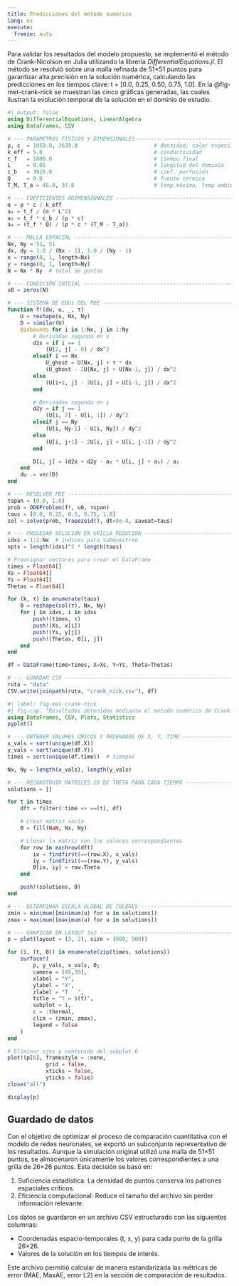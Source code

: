 ```yaml
---
title: Predicciones del método numérico
lang: es
execute: 
  freeze: auto
---
```


Para validar los resultados del modelo propuesto, se implementó el método de Crank-Nicolson en Julia utilizando la librería *DifferentialEquations.jl*. El método se resolvió sobre una malla refinada de 51×51 puntos para garantizar alta precisión en la solución numérica, calculando las predicciones en los tiempos clave: t = [0.0, 0.25, 0.50, 0.75, 1.0]. En la @fig-met-crank-nick se muestran las cinco gráficas generadas, las cuales ilustran la evolución temporal de la solución en el dominio de estudio.
```julia
#| output: false
using DifferentialEquations, LinearAlgebra
using DataFrames, CSV

# --- PARÁMETROS FÍSICOS Y DIMENSIONALES ------------------------------------
ρ, c  = 1050.0, 3639.0                        # densidad, calor específico 
k_eff = 5.0                                   # conductividad
t_f   = 1800.0                                # tiempo final 
L     = 0.05                                  # longitud del dominio
c_b   = 3825.0                                # coef. perfusión
Q     = 0.0                                   # fuente térmica
T_M, T_a = 45.0, 37.0                         # temp máxima, temp ambiente

# --- COEFICIENTES ADIMENSIONALES -------------------------------------------
α = ρ * c / k_eff
a₁ = t_f / (α * L^2)
a₂ = t_f * c_b / (ρ * c)
a₃ = (t_f * Q) / (ρ * c * (T_M - T_a))

# --- MALLA ESPACIAL --------------------------------------------------------
Nx, Ny = 51, 51
dx, dy = 1.0 / (Nx - 1), 1.0 / (Ny - 1)
x = range(0, 1, length=Nx)
y = range(0, 1, length=Ny)
N = Nx * Ny  # total de puntos

# --- CONDICIÓN INICIAL ----------------------------------------------------
u0 = zeros(N)

# --- SISTEMA DE EDOs DEL PDE ----------------------------------------------
function f!(du, u, _, τ)
    U = reshape(u, Nx, Ny)
    D = similar(U)
    @inbounds for i in 1:Nx, j in 1:Ny
        # Derivadas segunda en x
        d2x = if i == 1
            (U[2, j] - 0) / dx^2
        elseif i == Nx
            U_ghost = U[Nx, j] + τ * dx
            (U_ghost - 2U[Nx, j] + U[Nx-1, j]) / dx^2
        else
            (U[i+1, j] - 2U[i, j] + U[i-1, j]) / dx^2
        end

        # Derivadas segunda en y
        d2y = if j == 1
            (U[i, 2] - U[i, 1]) / dy^2
        elseif j == Ny
            (U[i, Ny-1] - U[i, Ny]) / dy^2
        else
            (U[i, j+1] - 2U[i, j] + U[i, j-1]) / dy^2
        end

        D[i, j] = (d2x + d2y - a₂ * U[i, j] + a₃) / a₁
    end
    du .= vec(D)
end

# --- RESOLVER PDE -------------------------------------------------------
τspan = (0.0, 1.0)
prob = ODEProblem(f!, u0, τspan)
taus = [0.0, 0.25, 0.5, 0.75, 1.0]
sol = solve(prob, Trapezoid(), dt=8e-4, saveat=taus)

# --- PROCESAR SOLUCIÓN EN GRILLA REDUCIDA -------------------------------
idxs = 1:2:Nx  # índices para submuestreo
npts = length(idxs)^2 * length(taus)

# Preasignar vectores para crear el DataFrame
times = Float64[]
Xs = Float64[]
Ys = Float64[]
Thetas = Float64[]

for (k, τ) in enumerate(taus)
    Θ = reshape(sol(τ), Nx, Ny)
    for j in idxs, i in idxs
        push!(times, τ)
        push!(Xs, x[i])
        push!(Ys, y[j])
        push!(Thetas, Θ[i, j])
    end
end

df = DataFrame(time=times, X=Xs, Y=Ys, Theta=Thetas)

# --- GUARDAR CSV ----------------------------------------------------------
ruta = "data"
CSV.write(joinpath(ruta, "crank_nick.csv"), df)
```

```julia
#| label: fig-met-crank-nick
#| fig-cap: "Resultados obtenidos mediante el método numérico de Crank Nickolson."
using DataFrames, CSV, Plots, Statistics
pyplot()

# --- OBTENER VALORES ÚNICOS Y ORDENADOS DE X, Y, TIME ----------------------
x_vals = sort(unique(df.X))
y_vals = sort(unique(df.Y))
times = sort(unique(df.time))  # tiempos

Nx, Ny = length(x_vals), length(y_vals)

# --- RECONSTRUIR MATRICES 2D DE THETA PARA CADA TIEMPO ---------------------
solutions = []

for t in times
    dft = filter(:time => ==(t), df)

    # Crear matriz vacía
    Θ = fill(NaN, Nx, Ny)

    # Llenar la matriz con los valores correspondientes
    for row in eachrow(dft)
        ix = findfirst(==(row.X), x_vals)
        iy = findfirst(==(row.Y), y_vals)
        Θ[ix, iy] = row.Theta
    end

    push!(solutions, Θ)
end

# --- DETERMINAR ESCALA GLOBAL DE COLORES ---------------------------------
zmin = minimum([minimum(u) for u in solutions])
zmax = maximum([maximum(u) for u in solutions])

# --- GRAFICAR EN LAYOUT 3x2 ----------------------------------------------
p = plot(layout = (3, 2), size = (800, 900))

for (i, (t, Θ)) in enumerate(zip(times, solutions))
    surface!(
        p, y_vals, x_vals, Θ;
        camera = (45,30),
        xlabel = "Y",
        ylabel = "X",
        zlabel = "T   ",
        title = "t = $(t)",
        subplot = i,
        c = :thermal,
        clim = (zmin, zmax),
        legend = false
    )
end

# Eliminar ejes y contenido del subplot 6
plot!(p[6], framestyle = :none,
            grid = false,
            xticks = false,
            yticks = false)
close("all")

display(p)
```

## Guardado de datos
Con el objetivo de optimizar el proceso de comparación cuantitativa con el modelo de redes neuronales, se exportó un subconjunto representativo de los resultados. Aunque la simulación original utilizó una malla de 51×51 puntos, se almacenaron únicamente los valores correspondientes a una grilla de 26×26 puntos. Esta decisión se basó en:

1. Suficiencia estadística: La densidad de puntos conserva los patrones espaciales críticos.
2. Eficiencia computacional: Reduce el tamaño del archivo sin perder información relevante.

Los datos se guardaron en un archivo CSV estructurado con las siguientes columnas:

- Coordenadas espacio-temporales (t, x, y) para cada punto de la grilla 26×26.
- Valores de la solución en los tiempos de interés.

Este archivo permitió calcular de manera estandarizada las métricas de error (MAE, MaxAE, error L2) en la sección de comparación de resultados.
